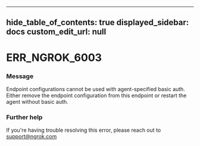 
---
hide_table_of_contents: true
displayed_sidebar: docs
custom_edit_url: null
---


# ERR_NGROK_6003

### Message
Endpoint configurations cannot be used with agent-specified basic auth. Either remove the endpoint configuration from this endpoint or restart the agent without basic auth.

### Further help
If you're having trouble resolving this error, please reach out to [support@ngrok.com](mailto:support@ngrok.com?subject=Help%20with%20ERR_NGROK_6003)


<ErrorDetails error='err_ngrok_6003' />
